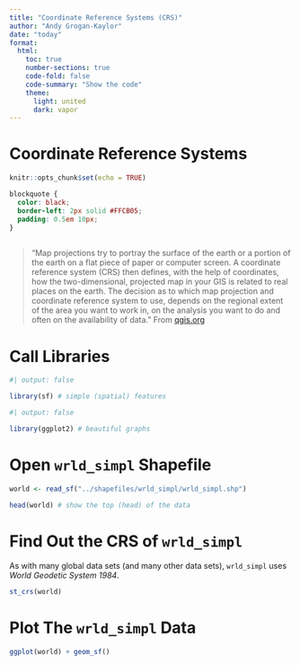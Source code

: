 ```yaml
---
title: "Coordinate Reference Systems (CRS)"
author: "Andy Grogan-Kaylor"
date: "today"
format:
  html:
    toc: true
    number-sections: true
    code-fold: false
    code-summary: "Show the code"
    theme:
      light: united
      dark: vapor
---
```


# Coordinate Reference Systems

```r

knitr::opts_chunk$set(echo = TRUE)

```

```css

blockquote {
  color: black;
  border-left: 2px solid #FFCB05; 
  padding: 0.5em 10px;
}
  
```

> "Map projections try to portray the surface of the earth or a portion of the earth on a flat piece of paper or computer screen. A coordinate reference system (CRS) then defines, with the help of coordinates, how the two-dimensional, projected map in your GIS is related to real places on the earth. The decision as to which map projection and coordinate reference system to use, depends on the regional extent of the area you want to work in, on the analysis you want to do and often on the availability of data." From [qgis.org](https://docs.qgis.org/2.8/en/docs/gentle_gis_introduction/coordinate_reference_systems.html)

# Call Libraries

```r
#| output: false

library(sf) # simple (spatial) features

```

```r
#| output: false

library(ggplot2) # beautiful graphs

```

# Open `wrld_simpl` Shapefile

```r

world <- read_sf("../shapefiles/wrld_simpl/wrld_simpl.shp")

```

```r

head(world) # show the top (head) of the data

```

# Find Out the CRS of `wrld_simpl`

As with many global data sets (and many other data sets), `wrld_simpl` uses *World Geodetic System 1984*.

```r

st_crs(world)

```

# Plot The `wrld_simpl` Data

```r

ggplot(world) + geom_sf()

```





